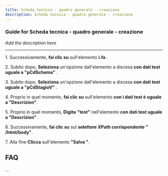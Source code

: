 ```yaml
---
title: Scheda tecnica - quadro generale - creazione
description: Scheda tecnica - quadro generale - creazione
---
```


### Guide for Scheda tecnica - quadro generale - creazione

*Add the description here*

___

1\. Successivamente, **fai clic su** sull'elemento **i.fa** .  
  
2\. Subito dopo, **Seleziona** un'opzione dall'elemento a discesa **con dati test uguale a "pCdSchema"** .  
  
3\. Subito dopo, **Seleziona** un'opzione dall'elemento a discesa **con dati test uguale a "pCdStagioV"** .  
  
4\. Proprio in quel momento, **fai clic su** sull'elemento **con i dati test è uguale a "Descrizion"**.  
  
5\. Proprio in quel momento, **Digita** **"test"** nell'elemento **con dati test uguale a "Descrizion"**.  
  
6\. Successivamente, **fai clic su** sul **selettore XPath corrispondente " /html/body"**.  
  
7\. Alla fine **Clicca** sull'elemento **"Salva "**.

FAQ
---

...